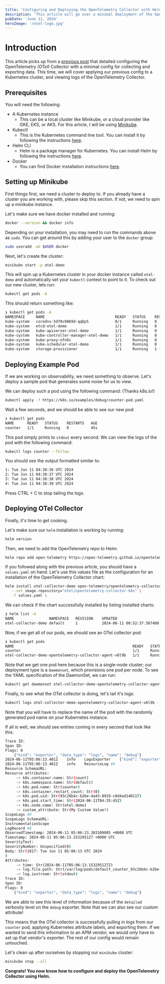 ```yaml
---
title: 'Configuring and Deploying the OpenTelemetry Collector with Helm (2/2)'
description: 'This article will go over a minimal deployment of the OpenTelemetry Collector Helm chart to a Kubernetes cluster.'
pubDate: 'June 11, 2024'
heroImage: '/otel-logo.jpg'
---
```


# Introduction

This article picks up from a [previous post](https://anishmukherjee.info/blog/otel-collector) that
detailed configuring the OpenTelemetry *(OTel)* Collector with a minimal config for collecting and
exporting data. This time, we will cover applying our previous config to a Kubernetes cluster, and
viewing logs of the OpenTelemetry Collector.

## Prerequisites

You will need the following:
- A Kubernetes instance
    - This can be a local cluster like Minikube, or a cloud provider like GKE, EKS, or AKS. For this article, I will be using [Minikube](https://minikube.sigs.k8s.io/docs/).
- Kubectl
    - This is the Kubernetes command line tool. You can install it by following the instructions [here](https://kubernetes.io/docs/tasks/tools/install-kubectl/).
- Helm CLI
    - Helm is a package manager for Kubernetes. You can install Helm by following the instructions [here](https://helm.sh/docs/intro/install/).
- Docker
    - You can find Docker installation instructions [here](https://docs.docker.com/engine/install/).

## Setting up Minikube

First things first, we need a cluster to deploy to. If you already have a cluster you are working with, please skip this section. If not, we need to spin up a minikube instance.

Let's make sure we have docker installed and running:
```bash
docker --version && docker info
```

Depending on your installation, you may need to run the commands above as `sudo`. You can get around this by adding your user to the `docker` group:
```bash
sudo useradd -aG $USER docker
```

Next, let's create the cluster:
```bash
minikube start -p otel-demo
```

This will spin up a Kubernetes cluster in your docker instance called `otel-demo` and automatically
set your `kubectl` context to point to it. To check out our new cluster, lets run:
```bash
kubectl get pods -A
```
This should return something like:
```bash
❯ kubectl get pods -A
NAMESPACE     NAME                                READY   STATUS    RESTARTS     AGE
kube-system   coredns-5d78c9869d-qqbp5            0/1     Running   0            35s
kube-system   etcd-otel-demo                      1/1     Running   0            48s
kube-system   kube-apiserver-otel-demo            1/1     Running   0            48s
kube-system   kube-controller-manager-otel-demo   1/1     Running   0            48s
kube-system   kube-proxy-nfn6s                    1/1     Running   0            35s
kube-system   kube-scheduler-otel-demo            1/1     Running   0            48s
kube-system   storage-provisioner                 1/1     Running   1 (5s ago)   46s
```

## Deploying Example Pod

If we are working on observability, we need something to observe. Let's deploy a sample pod that
generates some noise for us to view.

We can deploy such a pod using the following command: (Thanks k8s.io!)
```bash
kubectl apply -f https://k8s.io/examples/debug/counter-pod.yaml
```

Wait a few seconds, and we should be able to see our new pod:
```bash
❯ kubectl get pods
NAME      READY   STATUS    RESTARTS   AGE
counter   1/1     Running   0          45s
```

This pod simply prints to `stdout` every second. We can view the logs of the pod with the following
command:
```bash
kubectl logs counter --follow
```

You should see the output formatted similar to:
```bash
1: Tue Jun 11 04:38:36 UTC 2024
2: Tue Jun 11 04:38:37 UTC 2024
3: Tue Jun 11 04:38:38 UTC 2024
4: Tue Jun 11 04:38:39 UTC 2024
```

Press CTRL + C to stop tailing the logs.

## Deploying OTel Collector

Finally, it's time to get cooking. 

Let's make sure our `helm` installation is working by running:
```bash
helm version
```

Then, we need to add the OpenTelemetry repo to Helm:
```bash
helm repo add open-telemetry https://open-telemetry.github.io/opentelemetry-helm-charts
```

If you followed along with the previous article, you should have a `values.yaml` on hand. Let's use
this values file as the configuration for an installation of the OpenTelemetry Collector chart:
```bash
helm install otel-collector-demo open-telemetry/opentelemetry-collector \
   --set image.repository="otel/opentelemetry-collector-k8s" \
   -f values.yaml \
```

We can check if the chart successfully installed by listing installed charts:
```bash
❯ helm list -A
NAME               	NAMESPACE	REVISION	UPDATED                             	STATUS  	CHART                         	APP VERSION
otel-collector-demo	default  	1       	2024-06-11 00:52:37.587408 -0400 EDT	deployed	opentelemetry-collector-0.93.2	0.102.1
```

Now, if we get all of our pods, we should see an OTel collector pod:
```bash
❯ kubectl get pods
NAME                                                      READY   STATUS    RESTARTS   AGE
counter                                                   1/1     Running   0          27m
otel-collector-demo-opentelemetry-collector-agent-v6l9b   1/1     Running   0          75s
```

Note that we get one pod here because this is a single-node cluster; our deployment type is a
`daemonset`, which provisions one pod per node. 
To see the YAML specification of the DaemonSet, we can run:

```bash
kubectl get daemonset otel-collector-demo-opentelemetry-collector-agent -oyaml
```

Finally, to see what the OTel collector is doing, let's tail it's logs:
```bash
kubectl logs otel-collector-demo-opentelemetry-collector-agent-v6l9b --follow
```

Note that you will have to replace the name of the pod with the randomly generated pod name on your
Kubernetes instance.

If all is well, we should see entries coming in every second that look like this:
```bash
Trace ID:
Span ID:
Flags: 0
	{"kind": "exporter", "data_type": "logs", "name": "debug"}
2024-06-11T05:06:13.401Z	info	LogsExporter	{"kind": "exporter", "data_type": "logs", "name": "debug", "resource logs": 1, "log records": 1}
2024-06-11T05:06:13.401Z	info	ResourceLog #0
Resource SchemaURL:
Resource attributes:
     -> k8s.container.name: Str(count)
     -> k8s.namespace.name: Str(default)
     -> k8s.pod.name: Str(counter)
     -> k8s.container.restart_count: Str(0)
     -> k8s.pod.uid: Str(93c26b4c-b26e-4a43-8919-c0d4ad140117)
     -> k8s.pod.start_time: Str(2024-06-11T04:35:45Z)
     -> k8s.node.name: Str(otel-demo)
     -> custom_attribute: Str(My Custom Value!)
ScopeLogs #0
ScopeLogs SchemaURL:
InstrumentationScope
LogRecord #0
ObservedTimestamp: 2024-06-11 05:06:13.303109085 +0000 UTC
Timestamp: 2024-06-11 05:06:13.153295127 +0000 UTC
SeverityText:
SeverityNumber: Unspecified(0)
Body: Str(1817: Tue Jun 11 05:06:13 UTC 2024
)
Attributes:
     -> time: Str(2024-06-11T05:06:13.153295127Z)
     -> log.file.path: Str(/var/log/pods/default_counter_93c26b4c-b26e-4a43-8919-c0d4ad140117/count/0.log)
     -> log.iostream: Str(stdout)
Trace ID:
Span ID:
Flags: 0
	{"kind": "exporter", "data_type": "logs", "name": "debug"}
```

We are able to see this level of information because of the `detailed` verbosity level on the
`debug` exporter. Note that we can also see our custom attribute!

This means that the OTel collector is successfully pulling in logs from our `counter` pod, applying
Kubernetes attribute labels, and exporting them. If we wanted to send this information to an APM
vendor, we would *only* have to set up that vendor's exporter. The rest of our config would remain
untouched.

Let's clean up after ourselves by stopping our `minikube` cluster:
```bash
minikube stop --all
```

**Congrats! You now know how to configure and deploy the OpenTelemetry Collector using Helm.**
